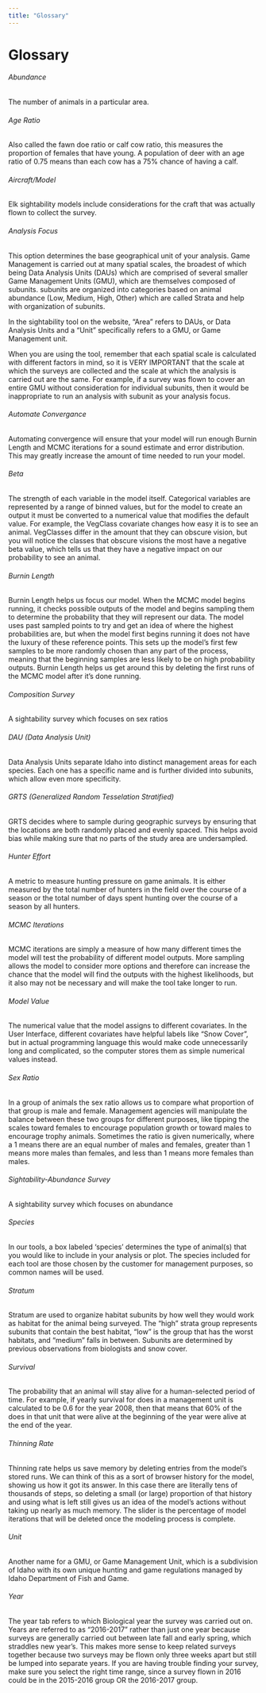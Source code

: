 ```yaml
--- 
title: "Glossary"
---
```


# Glossary {#gl}

###### Abundance {#gl-abundance -}
The number of animals in a particular area. 

###### Age Ratio {#gl-ageratio -}
Also called the fawn doe ratio or calf cow ratio, this measures the proportion of females that have young. A population of deer with an age ratio of 0.75 means than each cow has a 75% chance of having a calf.

###### Aircraft/Model {#gl-aircraft -}
Elk sightability models include considerations for the craft that was actually flown to collect the survey.

###### Analysis Focus {#gl-anfocus -}
This option determines the base geographical unit of your analysis. Game Management is carried out at many spatial scales, the broadest of which being Data Analysis Units (DAUs) which are comprised of several smaller Game Management Units (GMU), which are themselves composed of subunits. subunits are organized into categories based on animal abundance (Low, Medium, High, Other) which are called Strata and help with organization of subunits.

In the sightability tool on the website, "Area" refers to DAUs, or Data Analysis Units and a "Unit" specifically refers to a GMU, or Game Management unit.

When you are using the tool, remember that each spatial scale is calculated with different factors in mind, so it is VERY IMPORTANT that the scale at which the surveys are collected and the scale at which the analysis is carried out are the same. For example, if a survey was flown to cover an entire GMU without consideration for individual subunits, then it would be inappropriate to run an analysis with subunit as your analysis focus.

###### Automate Convergance {#gl-autoconv -}
Automating convergence will ensure that your model will run enough Burnin Length and MCMC iterations for a sound estimate and error distribution. This may greatly increase the amount of time needed to run your model.

###### Beta {#gl-beta -}
The strength of each variable in the model itself. Categorical variables are represented by a range of binned values, but for the model to create an output it must be converted to a numerical value that modifies the default value. For example, the VegClass covariate changes how easy it is to see an animal. VegClasses differ in the amount that they can obscure vision, but you will notice the classes that obscure visions the most have a negative beta value, which tells us that they have a negative impact on our probability to see an animal.

###### Burnin Length {#gl-burnin -}
Burnin Length helps us focus our model. When the MCMC model begins running, it checks possible outputs of the model and begins sampling them to determine the probability that they will represent our data. The model uses past sampled points to try and get an idea of where the highest probabilities are, but when the model first begins running it does not have the luxury of these reference points. This sets up the model's first few samples to be more randomly chosen than any part of the process, meaning that the beginning samples are less likely to be on high probability outputs. Burnin Length helps us get around this by deleting the first runs of the MCMC model after it's done running.

###### Composition Survey {#gl-comp -}
A sightability survey which focuses on sex ratios

###### DAU (Data Analysis Unit) {#gl-dau -}
Data Analysis Units separate Idaho into distinct management areas for each species. Each one has a specific name and is further divided into subunits, which allow even more specificity.

###### GRTS (Generalized Random Tesselation Stratified) {#gl-GRTS -}
GRTS decides where to sample during geographic surveys by ensuring that the locations are both randomly placed and evenly spaced. This helps avoid bias while making sure that no parts of the study area are undersampled.

###### Hunter Effort {#gl-huntereffort -}
A metric to measure hunting pressure on game animals. It is either measured by the total number of hunters in the field over the course of a season or the total number of days spent hunting over the course of a season by all hunters.

###### MCMC Iterations {#gl-mcmciter -}
MCMC iterations are simply a measure of how many different times the model will test the probability of different model outputs. More sampling allows the model to consider more options and therefore can increase the chance that the model will find the outputs with the highest likelihoods, but it also may not be necessary and will make the tool take longer to run.

###### Model Value {#gl-modelv -}
The numerical value that the model assigns to different covariates. In the User Interface, different covariates have helpful labels like "Snow Cover", but in actual programming language this would make code unnecessarily long and complicated, so the computer stores them as simple numerical values instead.

###### Sex Ratio {#gl-sexratio -}
In a group of animals the sex ratio allows us to compare what proportion of that group is male and female. Management agencies will manipulate the balance between these two groups for different purposes, like tipping the scales toward females to encourage population growth or toward males to encourage trophy animals. Sometimes the ratio is given numerically, where a 1 means there are an equal number of males and females, greater than 1 means more males than females, and less than 1 means more females than males.

###### Sightability-Abundance Survey {#gl-sightabundance -}
A sightability survey which focuses on abundance

###### Species {#gl-species -}
In our tools, a box labeled 'species' determines the type of animal(s) that you would like to include in your analysis or plot. The species included for each tool are those chosen by the customer for management purposes, so common names will be used.

###### Stratum {#gl-stratum -}
Stratum are used to organize habitat subunits by how well they would work as habitat for the animal being surveyed. The “high” strata group represents subunits that contain the best habitat, “low” is the group that has the worst habitats, and “medium” falls in between. Subunits are determined by previous observations from biologists and snow cover.

###### Survival {#gl-surv -}
The probability that an animal will stay alive for a human-selected period of time. For example, if yearly survival for does in a management unit is calculated to be 0.6 for the year 2008, then that means that 60% of the does in that unit that were alive at the beginning of the year were alive at the end of the year.

###### Thinning Rate {#gl-thin -}
Thinning rate helps us save memory by deleting entries from the model's stored runs. We can think of this as a sort of browser history for the model, showing us how it got its answer. In this case there are literally tens of thousands of steps, so deleting a small (or large) proportion of that history and using what is left still gives us an idea of the model's actions without taking up nearly as much memory. The slider is the percentage of model iterations that will be deleted once the modeling process is complete.

###### Unit {#gl-unit -}
Another name for a GMU, or Game Management Unit, which is a subdivision of Idaho with its own unique hunting and game regulations managed by Idaho Department of Fish and Game. 

###### Year {#gl-year -}
The year tab refers to which Biological year the survey was carried out on. Years are referred to as “2016-2017” rather than just one year because surveys are generally carried out between late fall and early spring, which straddles new year’s. This makes more sense to keep related surveys together because two surveys may be flown only three weeks apart but still be lumped into separate years. If you are having trouble finding your survey, make sure you select the right time range, since a survey flown in 2016 could be in the 2015-2016 group OR the 2016-2017 group.

